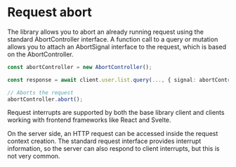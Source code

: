 # Request abort

The library allows you to abort an already running request using the standard AbortController interface.
A function call to a query or mutation allows you to attach an AbortSignal interface to the request, which is based on the AbortController.

```ts copy
const abortController = new AbortController();

const response = await client.user.list.query(..., { signal: abortController.signal });

// Aborts the request
abortController.abort();
```

Request interrupts are supported by both the base library client and clients working with frontend frameworks like React and Svelte.

On the server side, an HTTP request can be accessed inside the request context creation.
The standard request interface provides interrupt information, so the server can also respond to client interrupts, but this is not very common.
